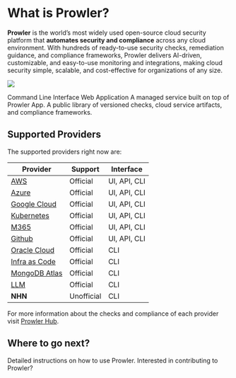 # What is Prowler?

**Prowler** is the world’s most widely used open-source cloud security platform that **automates security and compliance** across any cloud environment. With hundreds of ready-to-use security checks, remediation guidance, and compliance frameworks, Prowler delivers AI-driven, customizable, and easy-to-use monitoring and integrations, making cloud security simple, scalable, and cost-effective for organizations of any size.

![](/images/products/overview.png)

<Columns cols={2}>
  <Card title="Prowler CLI" icon="terminal" href="/getting-started/products/prowler-cli">
    Command Line Interface
  </Card>
  <Card title="Prowler App" icon="pen-to-square" href="/getting-started/products/prowler-app">
    Web Application
  </Card>
  <Card title="Prowler Cloud" icon="pen-to-square" href="/getting-started/products/prowler-cloud">
    A managed service built on top of Prowler App.
  </Card>
  <Card title="Prowler Hub" icon="map" href="/getting-started/products/prowler-hub">
    A public library of versioned checks, cloud service artifacts, and compliance frameworks.
  </Card>
</Columns>

## Supported Providers

The supported providers right now are:

| Provider                                                                         | Support    | Interface    |
| -------------------------------------------------------------------------------- | ---------- | ------------ |
| [AWS](/user-guide/providers/aws/getting-started-aws)                             | Official   | UI, API, CLI |
| [Azure](/user-guide/providers/azure/getting-started-azure)                       | Official   | UI, API, CLI |
| [Google Cloud](/user-guide/providers/gcp/getting-started-gcp)                    | Official   | UI, API, CLI |
| [Kubernetes](/user-guide/providers/kubernetes/in-cluster)                        | Official   | UI, API, CLI |
| [M365](/user-guide/providers/microsoft365/getting-started-m365)                  | Official   | UI, API, CLI |
| [Github](/user-guide/providers/github/getting-started-github)                    | Official   | UI, API, CLI |
| [Oracle Cloud](/user-guide/providers/oci/getting-started-oci)                    | Official   | CLI          |
| [Infra as Code](/user-guide/providers/iac/getting-started-iac)                   | Official   | CLI          |
| [MongoDB Atlas](/user-guide/providers/mongodbatlas/getting-started-mongodbatlas) | Official   | CLI          |
| [LLM](/user-guide/providers/llm/getting-started-llm)                             | Official   | CLI          |
| **NHN**                                                                          | Unofficial | CLI          |

For more information about the checks and compliance of each provider visit [Prowler Hub](https://hub.prowler.com).

## Where to go next?

<Columns cols={2}>
  <Card title="User Guide" icon="terminal" href="/user-guide/tutorials/prowler-app">
    Detailed instructions on how to use Prowler.
  </Card>
  <Card title="Development Guide" icon="pen-to-square" href="/developer-guide/introduction">
    Interested in contributing to Prowler?
  </Card>
</Columns>